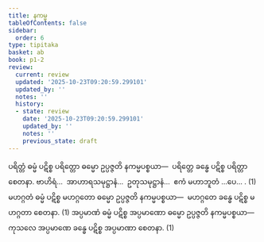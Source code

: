 ```yaml
---
title: နကမ္မ
tableOfContents: false
sidebar:
  order: 6
type: tipitaka
basket: ab
book: p1-2
review:
  current: review
  updated: '2025-10-23T09:20:59.299101'
  updated_by: ''
  notes: ''
  history:
  - state: review
    date: '2025-10-23T09:20:59.299101'
    updated_by: ''
    notes: ''
    previous_state: draft
---
```



<ReviewStatus review={frontmatter.review} showDetails={true} />

<HypothesisAnnotation frontmatter={frontmatter} />

<DynamicBreadcrumb />

<Division number="22" book="p1-2" e="ch" v="37" p="312">

<Paragraph number="1936" book="p1-2">
ပရိတ္တံ ဓမ္မံ ပဋိစ္စ ပရိတ္တော ဓမ္မော ဥပ္ပဇ္ဇတိ နကမ္မပစ္စယာ—  ပရိတ္တေ ခန္ဓေ ပဋိစ္စ ပရိတ္တာ စေတနာ. ဗာဟိရံ…  အာဟာရသမုဋ္ဌာနံ…  ဥတုသမုဋ္ဌာနံ…  ဧကံ မဟာဘူတံ …ပေ… . (1)
</Paragraph>

<Paragraph number="1937" book="p1-2">
မဟဂ္ဂတံ ဓမ္မံ ပဋိစ္စ မဟဂ္ဂတော ဓမ္မော ဥပ္ပဇ္ဇတိ နကမ္မပစ္စယာ—  မဟဂ္ဂတေ ခန္ဓေ ပဋိစ္စ မဟဂ္ဂတာ စေတနာ. (1)
</Paragraph>

<Paragraph number="1938" book="p1-2">
အပ္ပမာဏံ ဓမ္မံ ပဋိစ္စ အပ္ပမာဏော ဓမ္မော ဥပ္ပဇ္ဇတိ နကမ္မပစ္စယာ—  ကုသလေ အပ္ပမာဏေ ခန္ဓေ ပဋိစ္စ အပ္ပမာဏာ စေတနာ. (1)
</Paragraph>
</Division>
